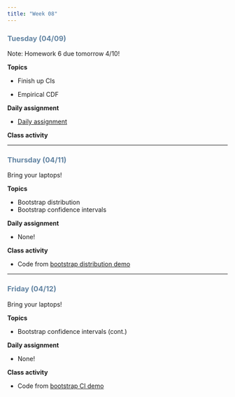 ```yaml
---
title: "Week 08"
---
```


::: {style="color: #6284a2"}
### Tuesday (04/09)
:::

Note: Homework 6 due tomorrow 4/10!

**Topics**

-   Finish up CIs

-   Empirical CDF

**Daily assignment**

-   [Daily assignment](daily/DA_16.pdf)

**Class activity**

------------------------------------------------------------------------

::: {style="color: #6284a2"}
### Thursday (04/11)
:::

Bring your laptops!

**Topics**

-   Bootstrap distribution
-   Bootstrap confidence intervals

**Daily assignment**

-   None!

**Class activity**

-   Code from [bootstrap distribution demo](class/bootstrap_dist.Rmd)

------------------------------------------------------------------------

::: {style="color: #6284a2"}
### Friday (04/12)
:::

Bring your laptops!

**Topics**

-   Bootstrap confidence intervals (cont.)

**Daily assignment**

-   None!

**Class activity**

-   Code from [bootstrap CI demo](class/bootstrap_ci.Rmd)
